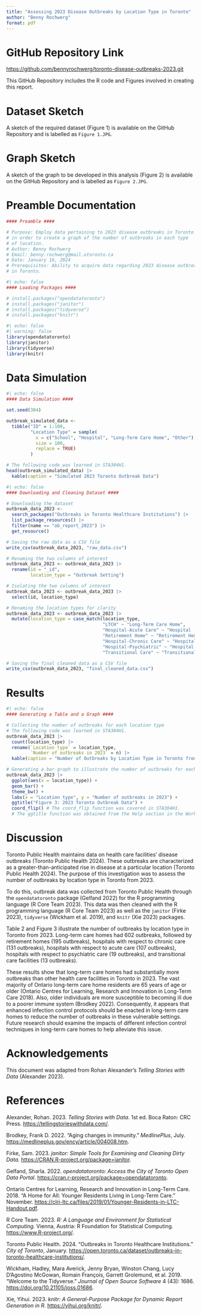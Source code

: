 ```yaml
---
title: "Assessing 2023 Disease Outbreaks by Location Type in Toronto"
author: "Benny Rochwerg"
format: pdf
---
```


# GitHub Repository Link

<https://github.com/bennyrochwerg/toronto-disease-outbreaks-2023.git>

This GitHub Repository includes the R code and Figures involved in creating this report.

# Dataset Sketch

A sketch of the required dataset (Figure 1) is available on the GitHub Repository and is labelled as `Figure 1.JPG`.

# Graph Sketch

A sketch of the graph to be developed in this analysis (Figure 2) is available on the GitHub Repository and is labelled as `Figure 2.JPG`.

# Preamble Documentation

```r
#### Preamble ####

# Purpose: Employ data pertaining to 2023 disease outbreaks in Toronto
# in order to create a graph of the number of outbreaks in each type
# of location.
# Author: Benny Rochwerg
# Email: benny.rochwerg@mail.utoronto.ca
# Date: January 16, 2024
# Prerequisites: Ability to acquire data regarding 2023 disease outbreaks
# in Toronto.
```

```r
#| echo: false
#### Loading Packages ####

# install.packages("opendatatoronto")
# install.packages("janitor")
# install.packages("tidyverse")
# install.packages("knitr")
```

```r
#| echo: false
#| warning: false
library(opendatatoronto)
library(janitor)
library(tidyverse)
library(knitr)
```

# Data Simulation

```r
#| echo: false
#### Data Simulation ####

set.seed(304)

outbreak_simulated_data <-
  tibble("ID" = 1:100,
         "Location Type" = sample(
           x = c("School", "Hospital", "Long-Term Care Home", "Other"),
           size = 100,
           replace = TRUE)
         )

# The following code was learned in STA304H1.
head(outbreak_simulated_data) |>
  kable(caption = "Simulated 2023 Toronto Outbreak Data")
```

```r
#| echo: false
#### Downloading and Cleaning Dataset ####

# Downloading the dataset
outbreak_data_2023 <-
  search_packages("Outbreaks in Toronto Healthcare Institutions") |>
  list_package_resources() |>
  filter(name == "ob_report_2023") |>
  get_resource()

# Saving the raw data as a CSV file
write_csv(outbreak_data_2023, "raw_data.csv")

# Renaming the two columns of interest
outbreak_data_2023 <- outbreak_data_2023 |>
  rename(id = "_id",
         location_type = "Outbreak Setting")

# Isolating the two columns of interest
outbreak_data_2023 <- outbreak_data_2023 |>
  select(id, location_type)

# Renaming the location types for clarity
outbreak_data_2023 <- outbreak_data_2023 |>
  mutate(location_type = case_match(location_type,
                                    "LTCH" ~ "Long-Term Care Home",
                                    "Hospital-Acute Care" ~ "Hospital (Acute Care)",
                                    "Retirement Home" ~ "Retirement Home",
                                    "Hospital-Chronic Care" ~ "Hospital (Chronic Care)",
                                    "Hospital-Psychiatric" ~ "Hospital (Psychiatric)",
                                    "Transitional Care" ~ "Transitional Care"))

# Saving the final cleaned data as a CSV file
write_csv(outbreak_data_2023, "final_cleaned_data.csv")
```

# Results

```r
#| echo: false
#### Generating a Table and a Graph ####

# Collecting the number of outbreaks for each location type
# The following code was learned in STA304H1.
outbreak_data_2023 |>
  count(location_type) |>
  rename(`Location type` = location_type,
         `Number of outbreaks in 2023` = n) |>
  kable(caption = "Number of Outbreaks by Location Type in Toronto from 2023")

# Generating a bar graph to illustrate the number of outbreaks for each location type
outbreak_data_2023 |>
  ggplot(aes(x = location_type)) +
  geom_bar() +
  theme_bw() +
  labs(x = "Location type", y = "Number of outbreaks in 2023") +
  ggtitle("Figure 3: 2023 Toronto Outbreak Data") +
  coord_flip() # The coord_flip function was covered in STA304H1.
  # The ggtitle function was obtained from the Help section in the Workspace
```

# Discussion

Toronto Public Health maintains data on health care facilities' disease outbreaks (Toronto Public Health 2024). These outbreaks are characterized as a greater-than-anticipated rise in disease at a particular location (Toronto Public Health 2024). The purpose of this investigation was to assess the number of outbreaks by location type in Toronto from 2023.

To do this, outbreak data was collected from Toronto Public Health through the `opendatatoronto` package (Gelfand 2022) for the R programming language (R Core Team 2023). This data was then cleaned with the R programming language (R Core Team 2023) as well as the `janitor` (Firke 2023), `tidyverse` (Wickham et al. 2019), and `knitr` (Xie 2023) packages.

Table 2 and Figure 3 illustrate the number of outbreaks by location type in Toronto from 2023. Long-term care homes had 602 outbreaks, followed by retirement homes (195 outbreaks), hospitals with respect to chronic care (131 outbreaks), hospitals with respect to acute care (107 outbreaks), hospitals with respect to psychiatric care (19 outbreaks), and transitional care facilities (13 outbreaks).

These results show that long-term care homes had substantially more outbreaks than other health care facilities in Toronto in 2023. The vast majority of Ontario long-term care home residents are 65 years of age or older (Ontario Centres for Learning, Research and Innovation in Long-Term Care 2018). Also, older individuals are more susceptible to becoming ill due to a poorer immune system (Brodkey 2022). Consequently, it appears that enhanced infection control protocols should be enacted in long-term care homes to reduce the number of outbreaks in these vulnerable settings. Future research should examine the impacts of different infection control techniques in long-term care homes to help alleviate this issue.

# Acknowledgements

This document was adapted from Rohan Alexander's *Telling Stories with Data* (Alexander 2023).

# References

Alexander, Rohan. 2023. *Telling Stories with Data*. 1st ed. Boca Raton: CRC Press. <https://tellingstorieswithdata.com/>.

Brodkey, Frank D. 2022. "Aging changes in immunity." *MedlinePlus*, July. <https://medlineplus.gov/ency/article/004008.htm>.

Firke, Sam. 2023. *janitor: Simple Tools for Examining and Cleaning Dirty Data.* <https://CRAN.R-project.org/package=janitor>.

Gelfand, Sharla. 2022. *opendatatoronto: Access the City of Toronto Open Data Portal*. <https://cran.r-project.org/package=opendatatoronto>.

Ontario Centres for Learning, Research and Innovation in Long-Term Care. 2018. "A Home for All: Younger Residents Living in Long-Term Care." November. <https://clri-ltc.ca/files/2019/01/Younger-Residents-in-LTC-Handout.pdf>.

R Core Team. 2023. *R: A Language and Environment for Statistical Computing.* Vienna, Austria: R Foundation for Statistical Computing. <https://www.R-project.org/>.

Toronto Public Health. 2024. "Outbreaks in Toronto Healthcare Institutions." *City of Toronto*, January. <https://open.toronto.ca/dataset/outbreaks-in-toronto-healthcare-institutions/>.

Wickham, Hadley, Mara Averick, Jenny Bryan, Winston Chang, Lucy D’Agostino McGowan, Romain François, Garrett Grolemund, et al. 2019. “Welcome to the Tidyverse.” *Journal of Open Source Software* 4 (43): 1686. <https://doi.org/10.21105/joss.01686>.

Xie, Yihui. 2023. *knitr: A General-Purpose Package for Dynamic Report Generation in R*. <https://yihui.org/knitr/>.